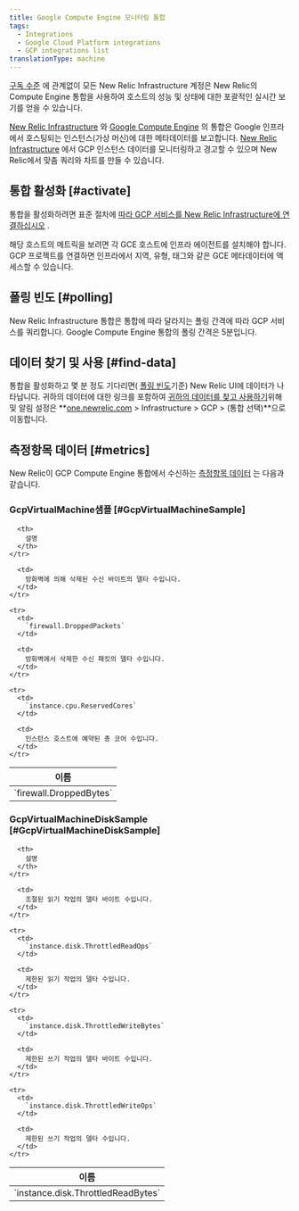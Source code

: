 ```yaml
---
title: Google Compute Engine 모니터링 통합
tags:
  - Integrations
  - Google Cloud Platform integrations
  - GCP integrations list
translationType: machine
---
```


[구독 수준](https://newrelic.com/infrastructure/pricing) 에 관계없이 모든 New Relic Infrastructure 계정은 New Relic의 Compute Engine 통합을 사용하여 호스트의 성능 및 상태에 대한 포괄적인 실시간 보기를 얻을 수 있습니다.

[New Relic Infrastructure](/docs/infrastructure/integrations-getting-started/getting-started/introduction-infrastructure-integrations) 와 [Google Compute Engine](https://cloud.google.com/compute/) 의 통합은 Google 인프라에서 호스팅되는 인스턴스(가상 머신)에 대한 메타데이터를 보고합니다. [New Relic Infrastructure](/docs/infrastructure) 에서 GCP 인스턴스 데이터를 모니터링하고 경고할 수 있으며 New Relic에서 맞춤 쿼리와 차트를 만들 수 있습니다.

## 통합 활성화 [#activate]

통합을 활성화하려면 표준 절차에 [따라 GCP 서비스를 New Relic Infrastructure에 연결하십시오](/docs/connect-google-cloud-platform-services-infrastructure) .

<Callout variant="important">
  해당 호스트의 메트릭을 보려면 각 GCE 호스트에 인프라 에이전트를 설치해야 합니다. GCP 프로젝트를 연결하면 인프라에서 지역, 유형, 태그와 같은 GCE 메타데이터에 액세스할 수 있습니다.
</Callout>

## 폴링 빈도 [#polling]

New Relic Infrastructure 통합은 통합에 따라 달라지는 폴링 간격에 따라 GCP 서비스를 쿼리합니다. Google Compute Engine 통합의 폴링 간격은 5분입니다.

## 데이터 찾기 및 사용 [#find-data]

통합을 활성화하고 몇 분 정도 기다리면( [폴링 빈도](#polling)기준) New Relic UI에 데이터가 나타납니다. 귀하의 데이터에 대한 링크를 포함하여 [귀하의 데이터를 찾고 사용하기](/docs/infrastructure/integrations/find-use-infrastructure-integration-data)위해 <InlinePopover type="dashboards"/>및 알림 설정은 **[one.newrelic.com](https://one.newrelic.com/all-capabilities) > Infrastructure > GCP > (통합 선택)**으로 이동합니다.

## 측정항목 데이터 [#metrics]

New Relic이 GCP Compute Engine 통합에서 수신하는 [측정항목 데이터](/docs/infrastructure/integrations-getting-started/getting-started/introduction-infrastructure-integrations#data-types) 는 다음과 같습니다.

### GcpVirtualMachine샘플 [#GcpVirtualMachineSample]

<table>
  <thead>
    <tr>
      <th style={{ width: "285px" }}>
        이름
      </th>

      <th>
        설명
      </th>
    </tr>
  </thead>

  <tbody>
    <tr>
      <td>
        `firewall.DroppedBytes`
      </td>

      <td>
        방화벽에 의해 삭제된 수신 바이트의 델타 수입니다.
      </td>
    </tr>

    <tr>
      <td>
        `firewall.DroppedPackets`
      </td>

      <td>
        방화벽에서 삭제한 수신 패킷의 델타 수입니다.
      </td>
    </tr>

    <tr>
      <td>
        `instance.cpu.ReservedCores`
      </td>

      <td>
        인스턴스 호스트에 예약된 총 코어 수입니다.
      </td>
    </tr>
  </tbody>
</table>

### GcpVirtualMachineDiskSample [#GcpVirtualMachineDiskSample]

<table>
  <thead>
    <tr>
      <th style={{ width: "285px" }}>
        이름
      </th>

      <th>
        설명
      </th>
    </tr>
  </thead>

  <tbody>
    <tr>
      <td>
        `instance.disk.ThrottledReadBytes`
      </td>

      <td>
        조절된 읽기 작업의 델타 바이트 수입니다.
      </td>
    </tr>

    <tr>
      <td>
        `instance.disk.ThrottledReadOps`
      </td>

      <td>
        제한된 읽기 작업의 델타 수입니다.
      </td>
    </tr>

    <tr>
      <td>
        `instance.disk.ThrottledWriteBytes`
      </td>

      <td>
        제한된 쓰기 작업의 델타 바이트 수입니다.
      </td>
    </tr>

    <tr>
      <td>
        `instance.disk.ThrottledWriteOps`
      </td>

      <td>
        제한된 쓰기 작업의 델타 수입니다.
      </td>
    </tr>
  </tbody>
</table>